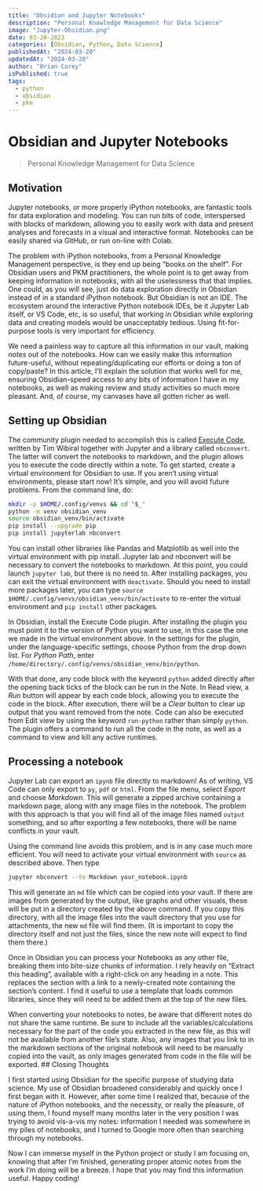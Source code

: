 ```yaml
---
title: "Obsidian and Jupyter Notebooks"
description: "Personal Knowledge Management for Data Science"
image: "Jupyter-Obsidian.png"
date: 03-20-2023
categories: [Obsidian, Python, Data Science]
publishedAt: "2024-03-20"
updatedAt: "2024-03-20"
author: "Brian Carey"
isPublished: true
tags:
  - python
  - obsidian
  - pkm
---
```

# Obsidian and Jupyter Notebooks
> Personal Knowledge Management for Data Science

## Motivation

Jupyter notebooks, or more properly iPython notebooks, are fantastic tools for data exploration and modeling. You can run bits of code, interspersed with blocks of markdown, allowing you to easily work with data and present analyses and forecasts in a visual and interactive format. Notebooks can be easily shared via GitHub, or run on-line with Colab. 

The problem with iPython notebooks, from a Personal Knowledge Management perspective, is they end up being "books on the shelf". For Obsidian users and PKM practitioners, the whole point is to get away from keeping information in notebooks, with all the uselessness that that implies. One could, as you will see, just do data exploration directly in Obsidian instead of in a standard iPython notebook. But Obsidian is not an IDE. The ecosystem around the interactive Python notebook IDEs, be it Jupyter Lab itself, or VS Code, etc, is so useful, that working in Obsidian while exploring data and creating models would be unacceptably tedious. Using fit-for-purpose tools is very important for efficiency.

We need a painless way to capture all this information in our vault,  making *notes* out of the notebooks. How can we easily make this information future-useful, without repeating/duplicating our efforts or doing a ton of copy/paste? In this article, I'll explain the solution that works well for me, ensuring Obsidian-speed access to any bits of information I have in my notebooks, as well as making review and study activities so much more pleasant. And, of course, my canvases have all gotten richer as well.

## Setting up Obsidian

The community plugin needed to accomplish this is called [Execute Code](https://github.com/twibiral/obsidian-execute-code), written by Tim Wibiral together with Jupyter and a library called `nbconvert`. The latter will convert the notebooks to markdown, and the plugin allows you to execute the code directly within a note. To get started, create a virtual environment for Obsidian to use. If you aren't using virtual environments, please start now! It's simple, and you will avoid future problems. From the command line, do:

```bash
mkdir -p $HOME/.config/venvs && cd "$_"
python -m venv obsidian_venv
source obsidian_venv/bin/activate
pip install --upgrade pip
pip install jupyterlab nbconvert 
```

You can install other libraries like Pandas and Matplotlib as well into the virtual environment with pip install.  Jupyter lab and nbconvert will be necessary to convert the notebooks to markdown. At this point, you could launch `jupyter lab`, but there is no need to.  After installing packages, you can exit the virtual environment with `deactivate`. Should you need to install more packages later, you can type `source $HOME/.config/venvs/obsidian_venv/bin/activate` to re-enter the virtual environment and `pip install` other packages.

In Obsidian, install the Execute Code plugin. After installing the plugin you must point it to the version of Python you want to use, in this case the one we made in the virtual environment above. In the settings for the plugin, under the language-specific settings, choose Python from the drop down list. For *Python Path*, enter `/home/directory/.config/venvs/obsidian_venv/bin/python`.

With that done, any code block with the keyword `python` added directly after the opening back ticks of the block can be run in the Note. In Read view, a *Run* button will appear by each code block, allowing you to execute the code in the block. After execution, there will be a *Clear* button to clear up output that you want removed from the note. Code can also be executed from Edit view by using the keyword `run-python` rather than simply `python`. The plugin offers a command to run all the code in the note, as well as a command to view and kill any active runtimes. 

## Processing a notebook

Jupyter Lab can export an `ipynb` file directly to markdown! As of writing, VS Code can only export to `py`, `pdf` or `html`.  From the file menu, select *Export* and choose *Markdown*. This will generate a zipped archive containing a markdown page, along with any image files in the notebook. The problem with this approach is that you will find all of the image files named `output` something, and so after exporting a few notebooks, there will be name conflicts in your vault.

Using the command line avoids this problem, and is in any case much more efficient. You will need to activate your virtual environment with `source` as described above. Then type

```bash
jupyter nbconvert --to Markdown your_notebook.ipynb
```

This will generate an `md` file which can be copied into your vault. If there are images from generated by the output, like graphs and other visuals, these will be put in a directory created by the above command. If you copy this directory, with all the image files into the vault directory that you use for attachments, the new `md` file will find them. (It is important to copy the directory itself and not just the files, since the new note will expect to find them there.)

Once in Obsidian you can process your Notebooks as any other file, breaking them into bite-size chunks of information. I rely heavily on "Extract this heading", available with a right-click on any heading in a note. This replaces the section with a link to a newly-created note containing the section's content. I find it useful to use a template that loads common libraries, since they will need to be added them at the top of the new files.

When converting your notebooks to notes, be aware that different notes do not share the same runtime. Be sure to include all the variables/calculations necessary for the part of the code you extracted in the new file, as this will not be available from another file's state. Also, any images that you link to in the markdown sections of the original notebook will need to be manually copied into the vault, as only images generated from code in the file will be exported.
## Closing Thoughts

I first started using Obsidian for the specific purpose of studying data science. My use of Obsidian broadened considerably and quickly once I first began with it. However, after some time I realized that, because of the nature of iPython notebooks, and the necessity, or really the pleasure, of using them, I found myself many months later in the very position I was trying to avoid vis-a-vis my notes:  information I needed was somewhere in my piles of notebooks, and I turned to Google more often than searching through my notebooks.

Now I can immerse myself in the Python project or study I am focusing on, knowing that after I'm finished, generating proper atomic notes from the work I'm doing will be a breeze. I hope that you may find this information useful. Happy coding!
